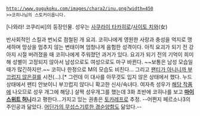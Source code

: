  http://www.gugukoku.com/images/chara2/inu.png?width=450
 >>코히나님의 스토커이옵니다.

[나와라! 코쿠리씨]의 등장인물. 성우는 [[사쿠라이 타카히로]]/[[사이토 치와]](女)

반사회적인 스킬과 번뇌로 점철된 개 요괴. 코히나에게 영원한 사랑과 충성을 억지로 맹세하며 망상을 멈추지 않는 변태이며 엄청나게 음험한 성격이다. 아직 요괴가 되기 전 강아지 시절 버려졌을 때 코히나에게 주워졌던 과거가 있다. 요괴가 되기 전의 기억이 희미해 성별이 고정되지 않아서 남성으로도 여성으로도 마구 바뀐다. ~~보통은 남성 모습일 때가 많긴하지만.~~ 코히나 한정으로 M의 모습도 비친다... 그리고 [[팬티가 아니니까 부끄럽지 않은걸]]를 시전(...).[* 그런데 이 대사를 아무것도 입지 않은 상태에서 했다. 누드 상태에서 팬티 안보이니 부끄럽지 않다니 확고한 신사/숙녀다. 여자측 성우가 [[프란체스카 루키니|해당 작품]]에 나오므로 성우 개그에 해당.] 살짝 성우개그를 했는데 3화 초반에 코히나를 보고 '''[[죠 오카다|마이 스위트 허니]]'''라고 평한다...가지고 있는 권총은 [[토카레프]]로 추정. --어쩐지 페르소나3의 주인공과 닮았다. [[텐류(함대 컬렉션)|어딘가의 무섭스기루한 경순양함]]도 닮았다.--

